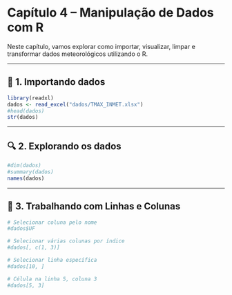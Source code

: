 
# Capítulo 4 – Manipulação de Dados com R

Neste capítulo, vamos explorar como importar, visualizar, limpar e transformar dados meteorológicos utilizando o R.

---

## 📂 1. Importando dados

```r

library(readxl)
dados <- read_excel("dados/TMAX_INMET.xlsx")
#head(dados)
str(dados)

```


---

## 🔍 2. Explorando os dados

```r

#dim(dados)
#summary(dados)
names(dados)

```

---

## 📐 3. Trabalhando com Linhas e Colunas


```r

# Selecionar coluna pelo nome
#dados$UF

# Selecionar várias colunas por índice
#dados[, c(1, 3)]

# Selecionar linha específica
#dados[10, ]

# Célula na linha 5, coluna 3
#dados[5, 3]

```

